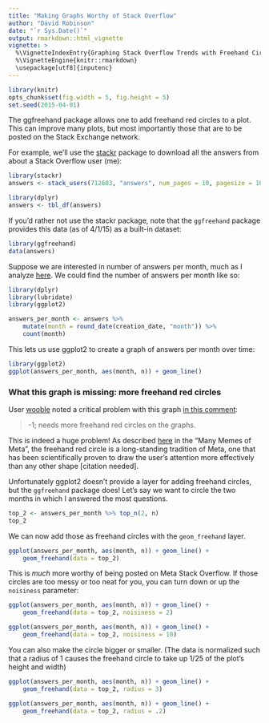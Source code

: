 ```yaml
---
title: "Making Graphs Worthy of Stack Overflow"
author: "David Robinson"
date: "`r Sys.Date()`"
output: rmarkdown::html_vignette
vignette: >
  %\VignetteIndexEntry{Graphing Stack Overflow Trends with Freehand Circles}
  %\VignetteEngine{knitr::rmarkdown}
  \usepackage[utf8]{inputenc}
---
```


```r
library(knitr)
opts_chunk$set(fig.width = 5, fig.height = 5)
set.seed(2015-04-01)
```

The ggfreehand package allows one to add freehand red circles to a plot. This can improve many plots, but most importantly those that are to be posted on the Stack Exchange network.

For example, we'll use the [stackr](https://github.com/dgrtwo/stackr) package to download all the answers from about a Stack Overflow user (me):

```r
library(stackr)
answers <- stack_users(712603, "answers", num_pages = 10, pagesize = 100)

library(dplyr)
answers <- tbl_df(answers)
```

If you'd rather not use the stackr package, note that the `ggfreehand` package provides this data (as of 4/1/15) as a built-in dataset:

```r
library(ggfreehand)
data(answers)
```

Suppose we are interested in number of answers per month, much as I analyze [here](http://meta.stackoverflow.com/a/252757/712603). We could find the number of answers per month like so:

```r
library(dplyr)
library(lubridate)
library(ggplot2)

answers_per_month <- answers %>%
    mutate(month = round_date(creation_date, "month")) %>%
    count(month)
```

This lets us use ggplot2 to create a graph of answers per month over time:

```r
library(ggplot2)
ggplot(answers_per_month, aes(month, n)) + geom_line()
```

### What this graph is missing: more freehand red circles

User [wooble](http://meta.stackoverflow.com/users/110707/wooble) noted a critical problem with this graph [in this comment](http://meta.stackoverflow.com/questions/252756/are-high-reputation-users-answering-fewer-questions/252757#comment9735_252757):

> -1; needs more freehand red circles on the graphs.

This is indeed a huge problem! As described [here](http://meta.stackexchange.com/a/19775/176330) in the "Many Memes of Meta", the freehand red circle is a long-standing tradition of Meta, one that has been scientifically proven to draw the user's attention more effectively than any other shape [citation needed].

Unfortunately ggplot2 doesn't provide a layer for adding freehand circles, but the `ggfreehand` package does! Let's say we want to circle the two months in which I answered the most questions.

```r
top_2 <- answers_per_month %>% top_n(2, n)
top_2
```

We can now add those as freehand circles with the `geom_freehand` layer.

```r
ggplot(answers_per_month, aes(month, n)) + geom_line() +
    geom_freehand(data = top_2)
```

This is *much* more worthy of being posted on Meta Stack Overflow. If those circles are too messy or too neat for you, you can turn down or up the `noisiness` parameter:

```r
ggplot(answers_per_month, aes(month, n)) + geom_line() +
    geom_freehand(data = top_2, noisiness = 2)

ggplot(answers_per_month, aes(month, n)) + geom_line() +
    geom_freehand(data = top_2, noisiness = 10)
```

You can also make the circle bigger or smaller. (The data is normalized such that a radius of 1 causes the freehand circle to take up 1/25 of the plot's height and width)

```r
ggplot(answers_per_month, aes(month, n)) + geom_line() +
    geom_freehand(data = top_2, radius = 3)

ggplot(answers_per_month, aes(month, n)) + geom_line() +
    geom_freehand(data = top_2, radius = .2)
```
